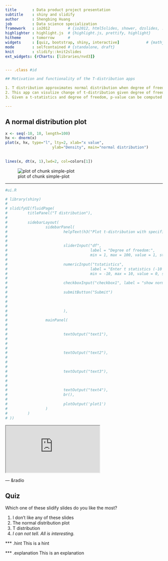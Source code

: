 ```yaml
---
title       : Data product project presentation
subtitle    : shiny and slidify
author      : Shengbing Huang
job         : Data science specialization
framework   : io2012        # {io2012, html5slides, shower, dzslides, ...}
highlighter : highlight.js  # {highlight.js, prettify, highlight}
hitheme     : tomorrow      # 
widgets     : [quiz, bootstrap, shiny, interactive]            # {mathjax, quiz, bootstrap}
mode        : selfcontained # {standalone, draft}
knit        : slidify::knit2slides
ext_widgets: {rCharts: [libraries/nvd3]}


--- .class #id 

## Motivation and functionality of the T-distribution apps

1. T distribution approximates normal distribution when degree of freedom increases
2. This app can visulize change of t-distribution given degree of freedom. 
3. Given a t-statistics and degree of freedom, p-value can be computed and shown on the t-distribution

---
```


## A normal distribution plot ##

```r

x <- seq(-10, 10, length=100)
hx <- dnorm(x)
plot(x, hx, type="l", lty=2, xlab="x value",
                     ylab="Density", main="normal distribution")
                
                
lines(x, dt(x, 1),lwd=2, col=colors[1])

```

![plot of chunk simple-plot](figure/simple-plot.png)

---


```r
#ui.R

# library(shiny)
# 
# slidifyUI(fluidPage(
#         titlePanel("T distribution"),
#         
#         sidebarLayout(
#                 sidebarPanel(
#                         helpText(h3("Plot t-distribution with specified degree of freedom, and compute p-value for the t statistics you entered")),
#                         
#                                                 
#                         sliderInput("df", 
#                                     label = "Degree of freedom:",
#                                     min = 1, max = 100, value = 1, step=1),
#                         
#                         numericInput("tstatistics", 
#                                     label = "Enter t statistics (-10 to 10) :",
#                                     min = -10, max = 10, value = 0, step=0.0001),
#                         
#                         checkboxInput("checkbox1", label = "show normal p value", value = TRUE),
#                         
#                         submitButton("Submit")
#                         
#                         
#                         
#                         ),
#                 
#                 mainPanel(
#                         
#                         
#                         textOutput("text1"),
#                         
#                         
#                         
#                         textOutput("text2"),
#                         
#                         
#                         
#                         textOutput("text3"),
#                         
#                         
#                         
#                         textOutput("text4"),
#                         br(),
#                         
#                         plotOutput('plot1')
#                 )
#         )
# ))
```
<iframe src="https://huangshengb.shinyapps.io/project_shiny/"></iframe>

--- &radio

## Quiz

Which one of these slidify slides do you like the most?

1. I don't like any of these slides 
2. The normal distribution plot
3. T distribution
4. _I can not tell. All is interesting._

*** .hint
This is a hint

*** .explanation
This is an explanation


